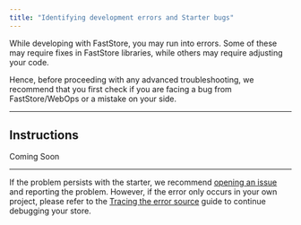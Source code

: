 ```yaml
---
title: "Identifying development errors and Starter bugs"
---
```


While developing with FastStore, you may run into errors. Some of these may require fixes in FastStore libraries, while others may require adjusting your code.

Hence, before proceeding with any advanced troubleshooting, we recommend that you first check if you are facing a bug from FastStore/WebOps or a mistake on your side.

---

## Instructions

Coming Soon

---

If the problem persists with the starter, we recommend [opening an issue](https://github.com/vtex/faststore/issues/new/choose) and reporting the problem. However, if the error only occurs in your own project, please refer to the [Tracing the error source](https://developers.vtex.com/docs/guides/faststore/troubleshooting-tracing-the-error-source) guide to continue debugging your store.
